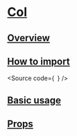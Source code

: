 

<Meta of={Stories} />

# [Col](#col)

## [Overview](#overview)

## [How to import](#how-to-import)

<Source
  code={`
`}
/>

## [Basic usage](#basic-usage)

<Canvas of={Stories.Base} />

## [Props](#props)

<ArgTypes of={Stories} />
